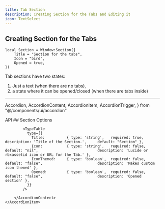 ```yaml
---
title: Tab Section
description: Creating Section for the Tabs and Editing it
icon: TextSelect
---
```





<Banner 
    alt="Banner" 
    src="/banners/tabsection.png" 
/>


## Creating Section for the Tabs

```luau
local Section = Window:Section({
    Title = "Section for the tabs",
    Icon = "bird",
    Opened = true,
})
```

Tab sections have two states: 
1. Just a text (when there are no tabs), 
2. a state where it can be opened/closed (when there are tabs inside)



<hr/>

  Accordion,
  AccordionContent,
  AccordionItem,
  AccordionTrigger,
} from "@/components/ui/accordion"

<Accordion type="single"  collapsible>
    <AccordionItem value="item-1">
        <AccordionTrigger>API</AccordionTrigger>
        <AccordionContent>
            ## Section Options
            
            <TypeTable
              type={{
                Title:          { type: 'string',   required: true,  description: 'Title of the Section.',     default: "Section" },
                Icon:           { type: 'string',   required: false, default: "nil",                           description: 'Lucide or rbxassetid icon or URL for the Tab.' },
                IconThemed:     { type: 'boolean',  required: false, default: "false",                         description: 'Makes custom icon themed' }, 
                Opened:         { type: 'boolean',  required: false, default: "false",                         description: 'Opened section' }, 
              }}
            />
            
        </AccordionContent>
    </AccordionItem>
</Accordion>
